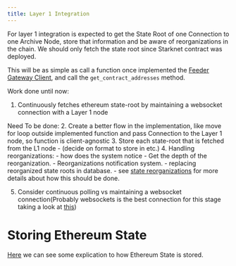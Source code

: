 ```yaml
---
title: Layer 1 Integration
---
```


For layer 1 integration is expected to get the State Root of one Connection to one Archive Node, store that information
and be aware of reorganizations in the chain. We should only fetch the state root since Starknet contract was deployed.

This will be as simple as call a function once implemented the [Feeder Gateway Client](../features/feeder-gateway.mdx), and call
the `get_contract_addresses` method.

Work done until now:
1. Continuously fetches ethereum state-root by maintaining a websocket connection with a Layer 1 node

Need To be done:
2. Create a better flow in the implementation, like move for loop outside implemented function and pass Connection to
the Layer 1 node, so function is client-agnostic
3. Store each state-root that is fetched from the L1 node - (decide on format to store in etc.)
4. Handling reorganizations:
    - how does the system notice
    - Get the depth of the reorganization.
    - Reorganizations notification system.
    - replacing reorganized state roots in database.
    - see [state reorganizations](./state-reorganizations.mdx) for more details about how this should be done.

5. Consider continuous polling vs maintaining a websocket connection(Probably websockets is the best connection for this
stage taking a look at [this](https://ably.com/blog/websockets-vs-long-polling#:~:text=WebSockets%20keeps%20a%20unique%20connection,more%20information%20from%20the%20server.))


# Storing Ethereum State

[Here](https://medium.com/hackernoon/getting-deep-into-ethereum-how-data-is-stored-in-ethereum-e3f669d96033#:~:text=A%20storage%20trie%20is%20where,(which%20we%20just%20discussed).) we
can see some explication to how Ethereum State is stored.
